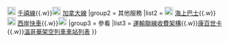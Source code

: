 {{Navbox
|name = 大溫哥華公共交通
|title = [[File:Translinkwaypoint.svg|25px]] [[運輸聯線]]旗下[[大溫哥華地區]]公共交通服務
|state = {{{state|expanded}}}
|group1 = [[溫哥華架空列車]]
|list1  = [[File:Translinkexpo.svg|20px]] [[博覽線]]{{.w}}[[File:Translinkmillennium.svg|20px]] [[千禧線]]{{.w}}[[File:Translinkcanada.svg|20px]] [[加拿大線]]
|group2 = 其他服務
|list2  = [[File:Translinkseabus.svg|20px]] [[海上巴士]]{{.w}}[[File:Translinkwce.svg|20px]] [[西岸快車]]{{.w}}[[File:Translinkbus.svg|20px]] {{link-en|大溫哥華巴士路線列表|List of bus routes in Metro Vancouver|公車路線}}
|group3 = 參看
|list3  = [[運輸聯線#收費|運輸聯線收費架構]]{{.w}}[[康百世卡]]{{.w}}[[溫哥華架空列車車站列表]]
}}<noinclude>


</noinclude>